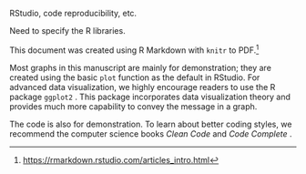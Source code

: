 RStudio, code reproducibility, etc.  

Need to specify the $\mathsf{R}$ libraries.  

This document was created using $\mathsf{R}$ Markdown with `knitr` to PDF.^[<https://rmarkdown.rstudio.com/articles_intro.html>]  

Most graphs in this manuscript are mainly for demonstration; they are created using the basic `plot` function as the default in RStudio. For advanced data visualization, we highly encourage readers to use the $\mathsf{R}$ package `ggplot2` \cite{ggplot2}. This package incorporates data visualization theory and provides much more capability to convey the message in a graph.        

The code is also for demonstration. To learn about better coding styles, we recommend the computer science books *Clean Code* \cite{martin2009clean} and *Code Complete* \cite{mcconnell2004code}.  